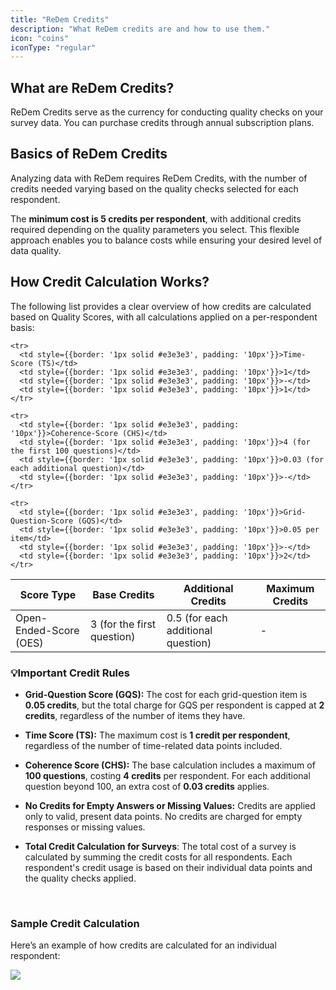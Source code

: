 ```yaml
---
title: "ReDem Credits"
description: "What ReDem credits are and how to use them."
icon: "coins"
iconType: "regular"
---
```


## What are ReDem Credits?

ReDem Credits serve as the currency for conducting quality checks on your survey data. You can purchase credits through annual subscription plans.

## Basics of ReDem Credits

Analyzing data with ReDem requires ReDem Credits, with the number of credits needed varying based on the quality checks selected for each respondent.

The **minimum cost is 5 credits per respondent**, with additional credits required depending on the quality parameters you select. This flexible approach enables you to balance costs while ensuring your desired level of data quality.

## How Credit Calculation Works?

The following list provides a clear overview of how credits are calculated based on Quality Scores, with all calculations applied on a per-respondent basis:

<table>
  <thead>
    <tr>
      <th style={{border: '1px solid #e3e3e3', padding: '10px', backgroundColor: '#F0F0F0', textAlign: 'left'}}>Score Type</th>
      <th style={{border: '1px solid #e3e3e3', padding: '10px', backgroundColor: '#F0F0F0', textAlign: 'left'}}>Base Credits</th>
      <th style={{border: '1px solid #e3e3e3', padding: '10px', backgroundColor: '#F0F0F0', textAlign: 'left'}}>Additional Credits</th>
      <th style={{border: '1px solid #e3e3e3', padding: '10px', backgroundColor: '#F0F0F0', textAlign: 'left'}}>Maximum Credits</th>
    </tr>
  </thead>

  <tbody>
    <tr>
      <td style={{border: '1px solid #e3e3e3', padding: '10px'}}>Open-Ended-Score (OES)</td>
      <td style={{border: '1px solid #e3e3e3', padding: '10px'}}>3 (for the first question)</td>
      <td style={{border: '1px solid #e3e3e3', padding: '10px'}}>0.5 (for each additional question)</td>
      <td style={{border: '1px solid #e3e3e3', padding: '10px'}}>-</td>
    </tr>

    <tr>
      <td style={{border: '1px solid #e3e3e3', padding: '10px'}}>Time-Score (TS)</td>
      <td style={{border: '1px solid #e3e3e3', padding: '10px'}}>1</td>
      <td style={{border: '1px solid #e3e3e3', padding: '10px'}}>-</td>
      <td style={{border: '1px solid #e3e3e3', padding: '10px'}}>1</td>
    </tr>

    <tr>
      <td style={{border: '1px solid #e3e3e3', padding: '10px'}}>Coherence-Score (CHS)</td>
      <td style={{border: '1px solid #e3e3e3', padding: '10px'}}>4 (for the first 100 questions)</td>
      <td style={{border: '1px solid #e3e3e3', padding: '10px'}}>0.03 (for each additional question)</td>
      <td style={{border: '1px solid #e3e3e3', padding: '10px'}}>-</td>
    </tr>

    <tr>
      <td style={{border: '1px solid #e3e3e3', padding: '10px'}}>Grid-Question-Score (GQS)</td>
      <td style={{border: '1px solid #e3e3e3', padding: '10px'}}>0.05 per item</td>
      <td style={{border: '1px solid #e3e3e3', padding: '10px'}}>-</td>
      <td style={{border: '1px solid #e3e3e3', padding: '10px'}}>2</td>
    </tr>
  </tbody>
</table>

### 💡Important Credit Rules

* **Grid-Question Score (GQS):** The cost for each grid-question item is **0.05 credits**, but the total charge for GQS per respondent is capped at **2 credits**, regardless of the number of items they have.

* **Time Score (TS):** The maximum cost is **1 credit per respondent**, regardless of the number of time-related data points included.

* **Coherence Score (CHS):** The base calculation includes a maximum of **100 questions**, costing **4 credits** per respondent. For each additional question beyond 100, an extra cost of **0.03 credits** applies.

* **No Credits for Empty Answers or Missing Values:** Credits are applied only to valid, present data points. No credits are charged for empty responses or missing values.

* **Total Credit Calculation for Surveys**: The total cost of a survey is calculated by summing the credit costs for all respondents. Each respondent's credit usage is based on their individual data points and the quality checks applied.

<br />

### Sample Credit Calculation

Here’s an example of how credits are calculated for an individual respondent:

<img classname="block dark:hidden" src="/images/Credit-Calculation-Example.png" />